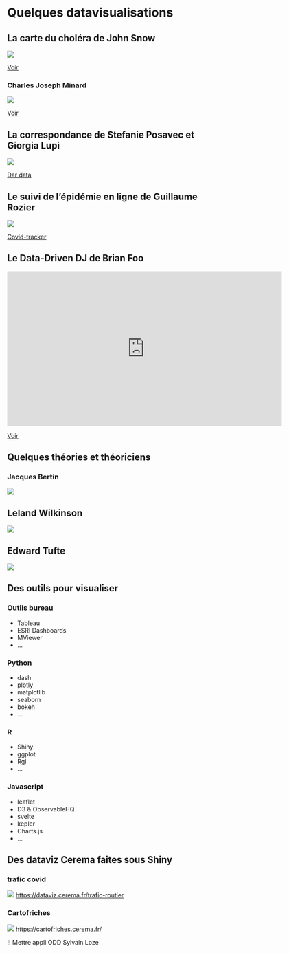 # Quelques datavisualisations

## La carte du choléra de John Snow
![](files/snow.jpg)

[Voir](https://fr.wikipedia.org/wiki/%C3%89pid%C3%A9mie_de_chol%C3%A9ra_de_Broad_Street)

### Charles Joseph Minard
![](files/minard.png)

[Voir](https://fr.wikipedia.org/wiki/Charles_Joseph_Minard)

## La correspondance de Stefanie Posavec et Giorgia Lupi
![](https://images.squarespace-cdn.com/content/v1/54eec73ee4b0ae0904da0e94/1469459145010-6JB78NK8W94205NYCMBH/image-asset.jpeg?format=2500w)

<!-- addiction téléphone, mauvaise humeur, sorry --> 

[Dar data](http://www.dear-data.com/theproject)

## Le suivi de l'épidémie en ligne de Guillaume Rozier
![](files/covid-tracker.jpg)

[Covid-tracker](https://covidtracker.fr/)

## Le Data-Driven DJ de Brian Foo
<iframe title="vimeo-player" src="https://player.vimeo.com/video/118358642?h=8a59e78eff" width="640" height="360" frameborder="0" allowfullscreen></iframe>

[Voir](https://datadrivendj.com/tracks/subway)

## Quelques théories et théoriciens
### Jacques Bertin
![](files/bertin.png)

## Leland Wilkinson
![](files/gg.jpg)

## Edward Tufte
![](files/tufte.jpg)

## Des outils pour visualiser
### Outils bureau
- Tableau 
- ESRI Dashboards
- MViewer
- ...

### Python
- dash
- plotly
- matplotlib
- seaborn
- bokeh
- ...

### R
- Shiny
- ggplot
- Rgl
- ...

### Javascript
- leaflet
- D3 & ObservableHQ
- svelte
- kepler
- Charts.js
- ...

## Des dataviz Cerema faites sous Shiny
### trafic covid
![](files/trafic-covid.png)
[https://dataviz.cerema.fr/trafic-routier](https://dataviz.cerema.fr/trafic-routier)

### Cartofriches
![](files/cartofriches.png)
[https://cartofriches.cerema.fr/](https://cartofriches.cerema.fr/)

!! Mettre appli ODD Sylvain Loze